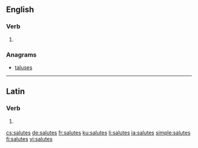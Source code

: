 ==English==

===Verb===
{{head|en|verb form}}

# {{en-third-person singular of|salute}}

===Anagrams===
* [[taluses#English|taluses]]

----

==Latin==

===Verb===
{{la-verb-form|salūtēs}}

# {{inflection of|salūtō||2|s|pres|actv|subj|lang=la}}

[[cs:salutes]]
[[de:salutes]]
[[fr:salutes]]
[[ku:salutes]]
[[li:salutes]]
[[ja:salutes]]
[[simple:salutes]]
[[fi:salutes]]
[[vi:salutes]]